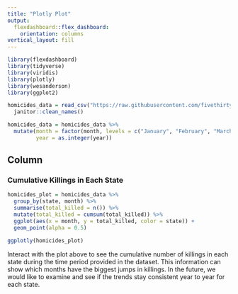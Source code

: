 ```yaml
---
title: "Plotly Plot"
output: 
  flexdashboard::flex_dashboard:
    orientation: columns
vertical_layout: fill
---
```


```r
library(flexdashboard)
library(tidyverse)
library(viridis)
library(plotly)
library(wesanderson)
library(ggplot2)
```

```r
homicides_data = read_csv("https://raw.githubusercontent.com/fivethirtyeight/data/master/police-killings/police_killings.csv") %>%
  janitor::clean_names()

homicides_data = homicides_data %>%
  mutate(month = factor(month, levels = c("January", "February", "March", "April", "May", "June", "July", "August", "September", "October", "November", "December")),
         year = as.integer(year))
```

Column {data-width=1000}
-----------------------------------------------------------------------

### Cumulative Killings in Each State

```r
homicides_plot = homicides_data %>%
  group_by(state, month) %>% 
  summarise(total_killed = n()) %>% 
  mutate(total_killed = cumsum(total_killed)) %>%
  ggplot(aes(x = month, y = total_killed, color = state)) +
  geom_point(alpha = 0.5)

ggplotly(homicides_plot)
```

Interact with the plot above to see the cumulative number of killings in each state during the time period provided in the dataset. This information can show which months have the biggest jumps in killings. In the future, we would like to examine and see if the trends stay consistent year to year for each state. 